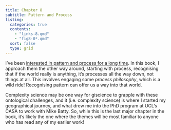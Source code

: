 ```yaml
---
title: Chapter 8
subtitle: Pattern and Process
listing:
  categories: true
  contents:
    - "links-8.qmd"
    - "fig8-0*.qmd"
  sort: false
  type: grid
---
```


I've been [interested in pattern and process for a long time](https://patternandprocess.org). In this book, I approach them the other way around, starting with process, recognising that if the world really is anything, it's processes all the way down, not things at all. This involves engaging some _process philosophy_, which is a wild ride! Recognising pattern can offer us a way into that world. 

Complexity science may be one way for giscience to grapple with these ontological challenges, and it (i.e. complexity science) is where I started my geographical journey, and what drew me into the PhD program at UCL's CASA to work with Mike Batty. So, while this is the last major chapter in the book, it's likely the one where the themes will be most familiar to anyone who has read any of my earlier work!
